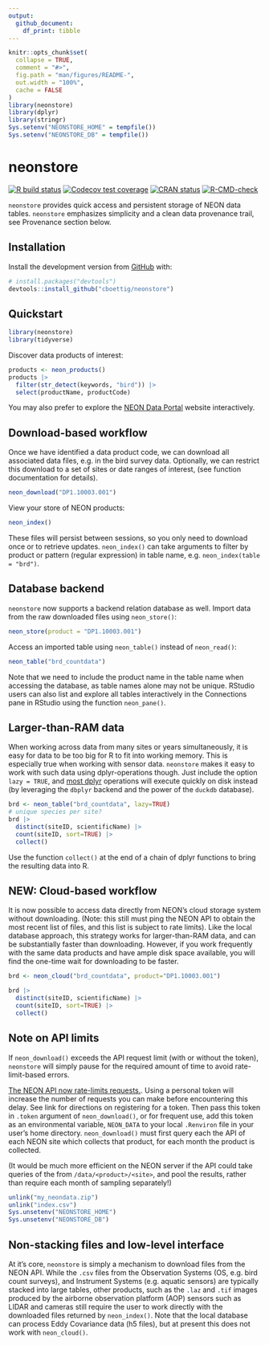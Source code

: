 ```yaml
---
output: 
  github_document:
    df_print: tibble
---
```


<!-- README.md is generated from README.Rmd. Please edit that file -->

```r
knitr::opts_chunk$set(
  collapse = TRUE,
  comment = "#>",
  fig.path = "man/figures/README-",
  out.width = "100%",
  cache = FALSE
)
library(neonstore)
library(dplyr)
library(stringr)
Sys.setenv("NEONSTORE_HOME" = tempfile())
Sys.setenv("NEONSTORE_DB" = tempfile())

```

# neonstore

<!-- badges: start -->
[![R build status](https://github.com/cboettig/neonstore/workflows/R-CMD-check/badge.svg)](https://github.com/cboettig/neonstore/actions)
[![Codecov test coverage](https://codecov.io/gh/cboettig/neonstore/branch/master/graph/badge.svg)](https://app.codecov.io/gh/cboettig/neonstore?branch=master)
[![CRAN status](https://www.r-pkg.org/badges/version/neonstore)](https://CRAN.R-project.org/package=neonstore)
[![R-CMD-check](https://github.com/cboettig/neonstore/actions/workflows/R-CMD-check.yaml/badge.svg)](https://github.com/cboettig/neonstore/actions/workflows/R-CMD-check.yaml)
<!-- badges: end -->

`neonstore` provides quick access and persistent storage of NEON data tables. 
`neonstore` emphasizes simplicity and a clean data provenance trail, see 
Provenance section below.

## Installation

Install the development version from [GitHub](https://github.com/) with:

``` r
# install.packages("devtools")
devtools::install_github("cboettig/neonstore")
```
## Quickstart

```r
library(neonstore)
library(tidyverse)
```

Discover data products of interest:

```r
products <- neon_products()
products |>
  filter(str_detect(keywords, "bird")) |> 
  select(productName, productCode)
```

You may also prefer to explore the [NEON Data Portal](https://data.neonscience.org/) website interactively.

## Download-based workflow

Once we have identified a data product code, we can download all associated data files, e.g. in the bird survey data.  Optionally, we can restrict this download to a set of sites or date ranges of interest, (see function documentation for details).  

```r
neon_download("DP1.10003.001")
```

View your store of NEON products:

```r
neon_index()
```

These files will persist between sessions, so you only need to download once
or to retrieve updates. `neon_index()` can take arguments to filter by product
or pattern (regular expression) in table name, e.g. `neon_index(table = "brd")`.

## Database backend

`neonstore` now supports a backend relation database as well. Import data from
the raw downloaded files using `neon_store()`:

```r
neon_store(product = "DP1.10003.001")
```

Access an imported table using `neon_table()` instead of `neon_read()`:

```r
neon_table("brd_countdata")
```


Note that we need to include the product name in the table name when accessing the database, as table names alone may not be unique. RStudio users can also list and explore all tables interactively in the Connections pane in RStudio using the function `neon_pane()`.  

## Larger-than-RAM data

When working across data from many sites or years simultaneously, it is easy for data to be too big for R to fit into working memory.  This is especially true when working with sensor data.  `neonstore` makes it easy to work with such data using dplyr-operations though.  Just include the option `lazy = TRUE`, and [most dplyr](https://dbplyr.tidyverse.org/reference/index.html) operations will execute quickly on disk instead (by leveraging the `dbplyr` backend and the power of the `duckdb` database). 

```r
brd <- neon_table("brd_countdata", lazy=TRUE)
# unique species per site?
brd |> 
  distinct(siteID, scientificName) |> 
  count(siteID, sort=TRUE) |> 
  collect()
```

Use the function `collect()` at the end of a chain of dplyr functions to bring the resulting data into R.

## NEW: Cloud-based workflow

It is now possible to access data directly from NEON's cloud storage system without downloading.  (Note: this still must ping the NEON API to obtain the most recent list of files, and this list is subject to rate limits).  Like the local database approach, this strategy works for larger-than-RAM data, and can be substantially faster than downloading.  However, if you work frequently with the same data products and have ample disk space available, you will find the one-time wait for downloading to be faster.

```r
brd <- neon_cloud("brd_countdata", product="DP1.10003.001")

brd |> 
  distinct(siteID, scientificName) |> 
  count(siteID, sort=TRUE) |> 
  collect()
```



## Note on API limits

If `neon_download()` exceeds the API request limit (with or without the token),
`neonstore` will simply pause for the required amount of time to avoid 
rate-limit-based errors.  

[The NEON API now rate-limits requests.](https://data.neonscience.org/data-api/rate-limiting/#api-tokens).
Using a personal token will increase the number of requests you can make before
encountering this delay.  See link for directions on registering for a token.
Then pass this token in `.token` argument of `neon_download()`,
or for frequent use, add this token as  an environmental variable, `NEON_DATA`
to your local `.Renviron` file in your user's home directory. 
`neon_download()` must first query each the API of each NEON site which collects
that product, for each month the product is collected.


(It would be much more efficient on the NEON server if the API could take
queries of the from `/data/<product>/<site>`, and pool the results, rather than
require each month of sampling separately!)

```r
unlink("my_neondata.zip")
unlink("index.csv")
Sys.unsetenv("NEONSTORE_HOME")
Sys.unsetenv("NEONSTORE_DB")
```

## Non-stacking files and low-level interface

At it's core, `neonstore` is simply a mechanism to download files from the NEON API.
While the `.csv` files from the Observation Systems (OS, e.g. bird count surveys),
and Instrument Systems (e.g. aquatic sensors) are typically stacked into large
tables, other products, such as the `.laz` and `.tif` images produced by the
airborne observation platform (AOP) sensors such as LIDAR and cameras still
require the user to work directly with the downloaded files returned
by `neon_index()`.  Note that the local database can process Eddy Covariance 
data (h5 files), but at present this does not work with `neon_cloud()`.
